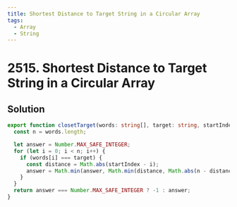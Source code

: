 ```yaml
---
title: Shortest Distance to Target String in a Circular Array
tags:
  - Array
  - String
---
```


# 2515. Shortest Distance to Target String in a Circular Array

<Badges>
  <LevelBadge level="easy" />
  <TopicBadge name="Array" slug="array" />
  <TopicBadge name="String" slug="string" />
</Badges>

## Solution

```typescript filename="solution.ts" copy
export function closetTarget(words: string[], target: string, startIndex: number): number {
  const n = words.length;

  let answer = Number.MAX_SAFE_INTEGER;
  for (let i = 0; i < n; i++) {
    if (words[i] === target) {
      const distance = Math.abs(startIndex - i);
      answer = Math.min(answer, Math.min(distance, Math.abs(n - distance)));
    }
  }
  return answer === Number.MAX_SAFE_INTEGER ? -1 : answer;
}
```

<ProblemLink
  codingSite="leetcode"
  href="https://leetcode.com/problems/shortest-distance-to-target-string-in-a-circular-array"
  title="Shortest Distance to Target String in a Circular Array"
/>

